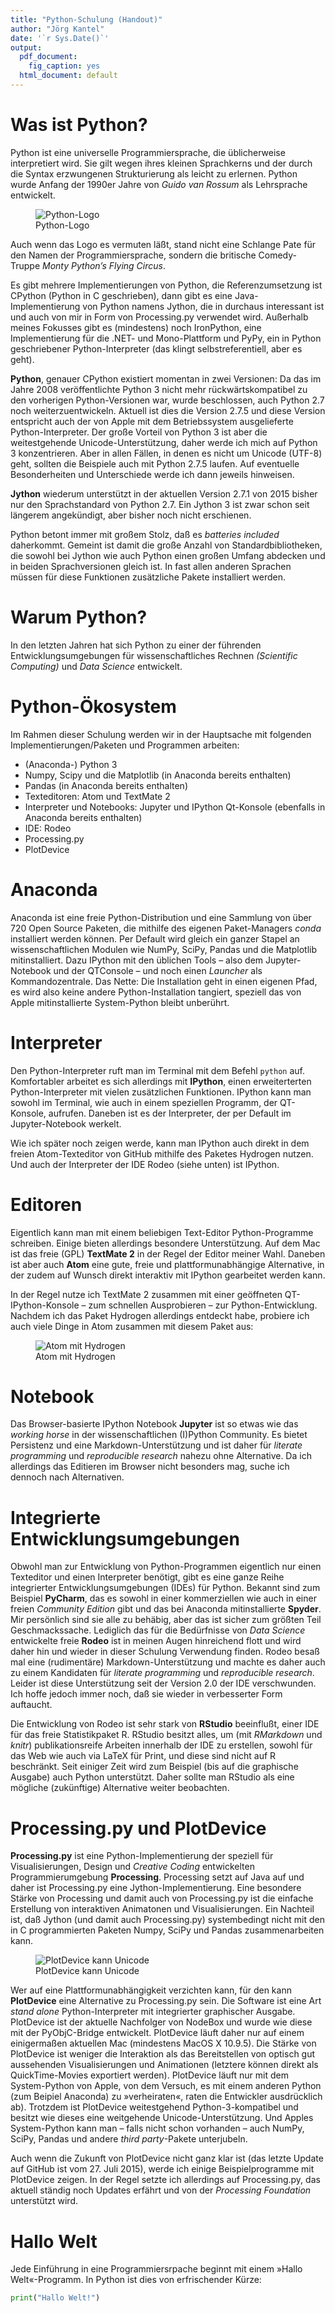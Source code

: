 ```yaml
---
title: "Python-Schulung (Handout)"
author: "Jörg Kantel"
date: '`r Sys.Date()`'
output:
  pdf_document: 
    fig_caption: yes
  html_document: default
---
```


# Was ist Python?

Python ist eine universelle Programmiersprache, die üblicherweise interpretiert wird. Sie gilt wegen ihres kleinen Sprachkerns und der durch die Syntax  erzwungenen Strukturierung als leicht zu erlernen. Python wurde Anfang der 1990er Jahre von *Guido van Rossum* als Lehrsprache entwickelt.

![Python-Logo](images/pythonlogo.png)

Auch wenn das Logo es vermuten läßt, stand nicht eine Schlange Pate für den Namen der Programmiersprache, sondern die britische Comedy-Truppe *Monty Python's Flying Circus*.

Es gibt mehrere Implementierungen von Python, die Referenzumsetzung ist CPython (Python in C geschrieben), dann gibt es eine Java-Implementierung von Python namens Jython, die in durchaus interessant ist und auch von mir in Form von Processing.py verwendet wird. Außerhalb meines Fokusses gibt es (mindestens) noch IronPython, eine Implementierung für die .NET- und Mono-Plattform und PyPy, ein in Python geschriebener Python-Interpreter (das klingt selbstreferentiell, aber es geht).

**Python**, genauer CPython existiert momentan in zwei Versionen: Da das im Jahre 2008 veröffentlichte Python 3 nicht mehr rückwärtskompatibel zu den vorherigen Python-Versionen war, wurde beschlossen, auch Python 2.7 noch weiterzuentwickeln. Aktuell ist dies die Version 2.7.5 und diese Version entspricht auch der von Apple mit dem Betriebssystem ausgelieferte Python-Interpreter. Der große Vorteil von Python 3 ist aber die weitestgehende Unicode-Unterstützung, daher werde ich mich auf Python 3 konzentrieren. Aber in allen Fällen, in denen es nicht um Unicode (UTF-8) geht, sollten die Beispiele auch mit Python 2.7.5 laufen. Auf eventuelle Besonderheiten und Unterschiede werde ich dann jeweils hinweisen.

**Jython** wiederum unterstützt in der aktuellen Version 2.7.1 von 2015 bisher nur den Sprachstandard von Python 2.7. Ein Jython 3 ist zwar schon seit längerem angekündigt, aber bisher noch nicht erschienen.

Python betont immer mit großem Stolz, daß es *batteries included* daherkommt. Gemeint ist damit die große Anzahl von Standardbibliotheken, die sowohl bei Jython wie auch Python einen großen Umfang abdecken und in beiden Sprachversionen gleich ist. In fast allen anderen Sprachen müssen für diese Funktionen  zusätzliche Pakete installiert werden.

# Warum Python?

In den letzten Jahren hat sich Python zu einer der führenden Entwicklungsumgebungen für wissenschaftliches Rechnen *(Scientific Computing)* und *Data Science* entwickelt.

# Python-Ökosystem

Im Rahmen dieser Schulung werden wir in der Hauptsache mit folgenden Implementierungen/Paketen und Programmen arbeiten:

  * (Anaconda-) Python 3
  * Numpy, Scipy und die Matplotlib (in Anaconda bereits enthalten)
  * Pandas (in Anaconda bereits enthalten)
  * Texteditoren: Atom und TextMate 2
  * Interpreter und Notebooks: Jupyter und IPython Qt-Konsole (ebenfalls in Anaconda bereits enthalten)
  * IDE: Rodeo
  * Processing.py
  * PlotDevice

# Anaconda

Anaconda ist eine freie Python-Distribution und eine Sammlung von über 720 Open Source Paketen, die mithilfe des eigenen Paket-Managers *conda* installiert werden können. Per Default wird gleich ein ganzer Stapel an wissenschaftlichen Modulen wie NumPy, SciPy, Pandas und die Matplotlib mitinstalliert. Dazu IPython mit den üblichen Tools – also dem Jupyter-Notebook und der QTConsole – und noch einen *Launcher* als Kommandozentrale. Das Nette: Die Installation geht in einen eigenen Pfad, es wird also keine andere Python-Installation tangiert, speziell das von Apple mitinstallierte System-Python bleibt unberührt.

# Interpreter

Den Python-Interpreter ruft man im Terminal mit dem Befehl `python` auf. Komfortabler arbeitet es sich allerdings mit **IPython**, einen erweiterterten Python-Interpreter mit vielen zusätzlichen Funktionen. IPython kann man sowohl im Terminal, wie auch in einem speziellen Programm, der QT-Konsole, aufrufen. Daneben ist es der Interpreter, der per Default im Jupyter-Notebook werkelt.

Wie ich später noch zeigen werde, kann man IPython auch direkt in dem freien Atom-Texteditor von GitHub mithilfe des Paketes Hydrogen nutzen. Und auch der Interpreter der IDE Rodeo (siehe unten) ist IPython.

# Editoren

Eigentlich kann man mit einem beliebigen Text-Editor Python-Programme schreiben. Einige bieten allerdings besondere Unterstützung. Auf dem Mac ist das freie (GPL) **TextMate 2** in der Regel der Editor meiner Wahl. Daneben ist aber auch **Atom** eine gute, freie und plattformunabhängige Alternative, in der zudem auf Wunsch direkt interaktiv mit IPython gearbeitet werden kann.

In der Regel nutze ich TextMate 2 zusammen mit einer geöffneten QT-IPython-Konsole – zum schnellen Ausprobieren – zur Python-Entwicklung. Nachdem ich das Paket Hydrogen allerdings entdeckt habe, probiere ich auch viele Dinge in Atom zusammen mit diesem Paket aus:

![Atom mit Hydrogen](images/hydrogen.jpg)

# Notebook

Das Browser-basierte IPython Notebook **Jupyter** ist so etwas wie das *working horse* in der wissenschaftlichen (I)Python Community. Es bietet Persistenz und eine Markdown-Unterstützung und ist daher für *literate programming* und *reproducible research* nahezu ohne Alternative. Da ich allerdings das Editieren im Browser nicht besonders mag, suche ich dennoch nach Alternativen.

# Integrierte Entwicklungsumgebungen

Obwohl man zur Entwicklung von Python-Programmen eigentlich nur einen Texteditor und einen Interpreter benötigt, gibt es eine ganze Reihe integrierter Entwicklungsumgebungen (IDEs) für Python. Bekannt sind zum Beispiel **PyCharm**, das es sowohl in einer kommerziellen wie auch in einer freien *Community Edition* gibt und das bei Anaconda mitinstallierte **Spyder**. Mir persönlich sind sie alle zu behäbig, aber das ist sicher zum größten Teil Geschmackssache. Lediglich das für die Bedürfnisse von *Data Science* entwickelte freie **Rodeo** ist in meinen Augen hinreichend flott und wird daher hin und wieder in dieser Schulung Verwendung finden. Rodeo besaß mal eine (rudimentäre) Markdown-Unterstützung und machte es daher auch zu einem Kandidaten für *literate programming* und *reproducible research*. Leider ist diese Unterstützung seit der Version 2.0 der IDE verschwunden. Ich hoffe jedoch immer noch, daß sie wieder in verbesserter Form auftaucht.

Die Entwicklung von Rodeo ist sehr stark von **RStudio** beeinflußt, einer IDE für das freie Statistikpaket R. RStudio besitzt alles, um (mit *RMarkdown* und *knitr*) publikationsreife Arbeiten innerhalb der IDE zu erstellen, sowohl für das Web wie auch via LaTeX für Print, und diese sind nicht auf R beschränkt. Seit einiger Zeit wird zum Beispiel (bis auf die graphische Ausgabe) auch Python unterstützt. Daher sollte man RStudio als eine mögliche (zukünftige) Alternative weiter beobachten.

# Processing.py und PlotDevice

**Processing.py** ist eine Python-Implementierung der speziell für Visualisierungen, Design und *Creative Coding* entwickelten Programmierumgebung **Processing**. Processing setzt auf Java auf und daher ist Processing.py eine Jython-Implementierung. Eine besondere Stärke von Processing und damit auch von Processing.py ist die einfache Erstellung von interaktiven Animatonen und Visualisierungen. Ein Nachteil ist, daß Jython (und damit auch Processing.py) systembedingt nicht mit den in C programmierten Paketen Numpy, SciPy und Pandas zusammenarbeiten kann.

![PlotDevice kann Unicode](images/plotdeviceunicode.jpg)

Wer auf eine Plattformunabhängigkeit verzichten kann, für den kann **PlotDevice** eine Alternative zu Processing.py sein. Die Software ist eine Art *stand alone* Python-Interpreter mit integrierter graphischer Ausgabe. PlotDevice ist der aktuelle Nachfolger von NodeBox und wurde wie diese mit der PyObjC-Bridge entwickelt. PlotDevice läuft daher nur auf einem einigermaßen aktuellen Mac (mindestens MacOS X 10.9.5). Die Stärke von PlotDevice ist weniger die Interaktion als das Bereitstellen von optisch gut aussehenden Visualisierungen und Animationen (letztere können direkt als QuickTime-Movies exportiert werden). PlotDevice läuft nur mit dem System-Python von Apple, von dem Versuch, es mit einem anderen Python (zum Beipiel Anaconda) zu »verheiraten«, raten die Entwickler ausdrücklich ab). Trotzdem ist PlotDevice weitestgehend Python-3-kompatibel und besitzt wie dieses eine weitgehende Unicode-Unterstützung. Und Apples System-Python kann man – falls nicht schon vorhanden – auch NumPy, SciPy, Pandas und andere *third party*-Pakete unterjubeln.

Auch wenn die Zukunft von PlotDevice nicht ganz klar ist (das letzte Update auf GitHub ist vom 27. Juli 2015), werde ich einige Beispielprogramme mit PlotDevice zeigen. In der Regel setzte ich allerdings auf Processing.py, das aktuell ständig noch Updates erfährt und von der *Processing Foundation* unterstützt wird.

# Hallo Welt

Jede Einführung in eine Programmiersrpache beginnt mit einem »Hallo Welt«-Programm. In Python ist dies von erfrischender Kürze:

```python
print("Hallo Welt!")
```

